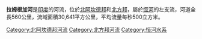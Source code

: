 <!-- 檔案不存在 [[Image:Ramganga_chaukhutia_maasi.JPG|right]] ，可從英文維基百科取得 -->
<!-- 檔案不存在 [[Image:Ramganga_maasi.JPG|right]] ，可從英文維基百科取得 -->

'''拉姆根加河'''是[[印度|印度]]的河流，位於[[北阿坎德邦|北阿坎德邦]]和[[北方邦|北方邦]]，屬於[[恆河|恆河]]的左支流，河道全長560公里，流域面積30,641平方公里，平均流量每秒500立方米。

{{coord|26.4725|N|80.3311|E|source:kolossus-dewiki|display=title}}

{{Authority control}}
{{India-geo-stub}}
[[Category:北阿坎德邦河流|Category:北阿坎德邦河流]]
[[Category:北方邦河流|Category:北方邦河流]]
[[Category:恒河水系|Category:恒河水系]]